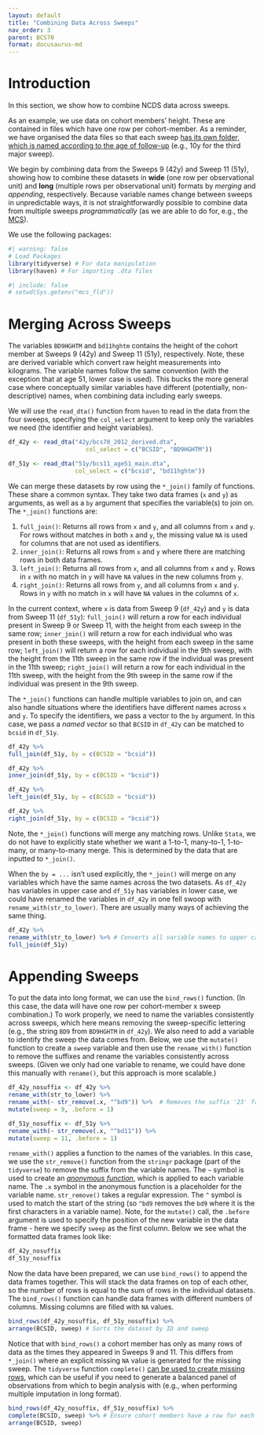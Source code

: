 ```yaml
---
layout: default
title: "Combining Data Across Sweeps"
nav_order: 3
parent: BCS70
format: docusaurus-md
---
```


# Introduction

In this section, we show how to combine NCDS data across sweeps.

As an example, we use data on cohort members' height. These are contained in files which have one row per cohort-member. As a reminder, we have organised the data files so that each sweep [has its own folder, which is named according to the age of follow-up](https://cls-data.github.io/docs/bcs70-sweep_folders.html) (e.g., 10y for the third major sweep).

We begin by combining data from the Sweeps 9 (42y) and Sweep 11 (51y), showing how to combine these datasets in **wide** (one row per observational unit) and **long** (multiple rows per observational unit) formats by *merging* and *appending*, respectively. Because variable names change between sweeps in unpredictable ways, it is not straightforwardly possible to combine data from multiple sweeps *programmatically* (as we are able to do for, e.g., the [MCS](https://cls-data.github.io/docs/mcs-merging_across_sweeps.html)).

We use the following packages:

```r
#| warning: false
# Load Packages
library(tidyverse) # For data manipulation
library(haven) # For importing .dta files
```

```r
#| include: false
# setwd(Sys.getenv("mcs_fld"))
```

# Merging Across Sweeps

The variables `BD9HGHTM` and `bd11hghtm` contains the height of the cohort member at Sweeps 9 (42y) and Sweep 11 (51y), respectively. Note, these are derived variable which convert raw height measurements into kilograms. The variable names follow the same convention (with the exception that at age 51, lower case is used). This bucks the more general case where conceptually similar variables have different (potentially, non-descriptive) names, when combining data including early sweeps. 

We will use the `read_dta()` function from `haven` to read in the data from the four sweeps, specifying the `col_select` argument to keep only the variables we need (the identifier and height variables).

```r
df_42y <- read_dta("42y/bcs70_2012_derived.dta",
                      col_select = c("BCSID", "BD9HGHTM"))

df_51y <- read_dta("51y/bcs11_age51_main.dta",
                   col_select = c("bcsid", "bd11hghtm"))
```

We can merge these datasets by row using the `*_join()` family of functions. These share a common syntax. They take two data frames (`x` and `y`) as arguments, as well as a `by` argument that specifies the variable(s) to join on. The `*_join()` functions are:

1.  `full_join()`: Returns all rows from `x` and `y`, and all columns from `x` and `y`. For rows without matches in both `x` and `y`, the missing value `NA` is used for columns that are not used as identifiers.
2.  `inner_join()`: Returns all rows from `x` and `y` where there are matching rows in both data frames.
3.  `left_join()`: Returns all rows from `x`, and all columns from `x` and `y`. Rows in `x` with no match in `y` will have `NA` values in the new columns from `y`.
4.  `right_join()`: Returns all rows from `y`, and all columns from `x` and `y`. Rows in `y` with no match in `x` will have `NA` values in the columns of `x`.

In the current context, where `x` is data from Sweep 9 (`df_42y`) and `y` is data from Sweep 11 (`df_51y`): `full_join()` will return a row for each individual present in Sweep 9 or Sweep 11, with the height from each sweep in the same row; `inner_join()` will return a row for each individual who was present in both these sweeps, with the height from each sweep in the same row; `left_join()` will return a row for each individual in the 9th sweep, with the height from the 11th sweep in the same row if the individual was present in the 11th sweep; `right_join()` will return a row for each individual in the 11th sweep, with the height from the 9th sweep in the same row if the individual was present in the 9th sweep.

The `*_join()` functions can handle multiple variables to join on, and can also handle situations where the identifiers have different names across `x` and `y`. To specify the identifiers, we pass a vector to the `by` argument. In this case, we pass a *named vector* so that `BCSID` in `df_42y` can be matched to `bcsid` in `df_51y`.

```r
df_42y %>%
full_join(df_51y, by = c(BCSID = "bcsid"))

df_42y %>%
inner_join(df_51y, by = c(BCSID = "bcsid"))

df_42y %>%
left_join(df_51y, by = c(BCSID = "bcsid"))

df_42y %>%
right_join(df_51y, by = c(BCSID = "bcsid"))
```

Note, the `*_join()` functions will merge any matching rows. Unlike `Stata`, we do not have to explicitly state whether we want a 1-to-1, many-to-1, 1-to-many, or many-to-many merge. This is determined by the data that are inputted to `*_join()`.

When the `by = ...` isn't used explicitly, the `*_join()` will merge on any variables which have the same names across the two datasets. As `df_42y` has variables in upper case and `df_51y` has variables in lower case, we could have renamed the variables in `df_42y` in one fell swoop with `rename_with(str_to_lower)`. There are usually many ways of achieving the same thing.

```r
df_42y %>%
rename_with(str_to_lower) %>% # Converts all variable names to upper case
full_join(df_51y)
```

# Appending Sweeps

To put the data into long format, we can use the `bind_rows()` function. (In this case, the data will have one row per cohort-member x sweep combination.) To work properly, we need to name the variables consistently across sweeps, which here means removing the sweep-specific lettering (e.g., the string `BD9` from `BD9HGHTM` in `df_42y`). We also need to add a variable to identify the sweep the data comes from. Below, we use the `mutate()` function to create a `sweep` variable and then use the `rename_with()` function to remove the suffixes and rename the variables consistently across sweeps. (Given we only had one variable to rename, we could have done this manually with `rename()`, but this approach is more scalable.)

```r
df_42y_nosuffix <- df_42y %>%
rename_with(str_to_lower) %>%
rename_with(~ str_remove(.x, "^bd9")) %>%  # Removes the suffix '23' from variable names
mutate(sweep = 9, .before = 1)

df_51y_nosuffix <- df_51y %>%
rename_with(~ str_remove(.x, "^bd11")) %>%
mutate(sweep = 11, .before = 1)
```

`rename_with()` applies a function to the names of the variables. In this case, we use the `str_remove()` function from the `stringr` package (part of the `tidyverse`) to remove the suffix from the variable names. The `~` symbol is used to create an [*anonymous function*](https://r4ds.hadley.nz/iteration.html), which is applied to each variable name. The `.x` symbol in the anonymous function is a placeholder for the variable name. `str_remove()` takes a regular expression. The `^` symbol is used to match the start of the string (so `^bd9` removes the `bd9` where it is the first characters in a variable name). Note, for the `mutate()` call, the `.before` argument is used to specify the position of the new variable in the data frame - here we specify `sweep` as the first column. Below we see what the formatted data frames look like:

```r
df_42y_nosuffix
df_51y_nosuffix
```

Now the data have been prepared, we can use `bind_rows()` to append the data frames together. This will stack the data frames on top of each other, so the number of rows is equal to the sum of rows in the individual datasets. The `bind_rows()` function can handle data frames with different numbers of columns. Missing columns are filled with `NA` values.

```r
bind_rows(df_42y_nosuffix, df_51y_nosuffix) %>%
arrange(BCSID, sweep) # Sorts the dataset by ID and sweep
```

Notice that with `bind_rows()` a cohort member has only as many rows of data as the times they appeared in Sweeps 9 and 11. This differs from `*_join()` where an explicit missing `NA` value is generated for the missing sweep. The `tidyverse` function `complete()` [can be used to create missing rows](https://r4ds.hadley.nz/missing-values.html#sec-missing-implicit), which can be useful if you need to generate a balanced panel of observations from which to begin analysis with (e.g., when performing multiple imputation in long format).

```r
bind_rows(df_42y_nosuffix, df_51y_nosuffix) %>%
complete(BCSID, sweep) %>% # Ensure cohort members have a row for each sweep
arrange(BCSID, sweep) 
```
